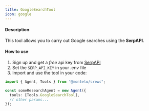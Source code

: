 ```yaml
---
title: GoogleSearchTool
icon: google
---
```


#### Description

This tool allows you to carry out Google searches using the **SerpAPI**.

#### How to use

1. Sign up and get a _free_ api key from [SerpAPI](https://serpapi.com/)
2. Set the `SERP_API_KEY` in your .env file
3. Import and use the tool in your code:

```typescript
import { Agent, Tools } from "@montelo/crews";

const someResearchAgent = new Agent({
  tools: [Tools.GoogleSearchTool],
  // other params...
});
```

